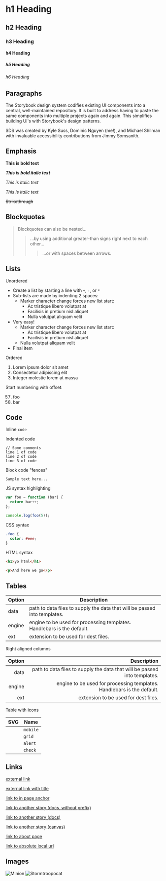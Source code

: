 
<Meta title="Addons/Docs/markdown-docs" />

# h1 Heading

## h2 Heading

### h3 Heading

#### h4 Heading

##### h5 Heading

###### h6 Heading

## Paragraphs

The Storybook design system codifies existing UI components into a central, well-maintained repository. It is built to address having to paste the same components into multiple projects again and again. This simplifies building UI's with Storybook's design patterns.

SDS was created by Kyle Suss, Dominic Nguyen (me!), and Michael Shilman with invaluable accessibility contributions from Jimmy Somsanith.

## Emphasis

**This is bold text**

**_This is bold italic text_**

_This is italic text_

_This is italic text_

~~Strikethrough~~

## Blockquotes

> Blockquotes can also be nested...
>
> > ...by using additional greater-than signs right next to each other...
> >
> > > ...or with spaces between arrows.

## Lists

Unordered

- Create a list by starting a line with `+`, `-`, or `*`
- Sub-lists are made by indenting 2 spaces:
  - Marker character change forces new list start:
    - Ac tristique libero volutpat at
    * Facilisis in pretium nisl aliquet
    - Nulla volutpat aliquam velit
- Very easy!
  - Marker character change forces new list start:
    - Ac tristique libero volutpat at
    * Facilisis in pretium nisl aliquet
  - Nulla volutpat aliquam velit
- Final item

Ordered

1. Lorem ipsum dolor sit amet
2. Consectetur adipiscing elit
3. Integer molestie lorem at massa

Start numbering with offset:

57. foo
1. bar

## Code

Inline `code`

Indented code

    // Some comments
    line 1 of code
    line 2 of code
    line 3 of code

Block code "fences"

```
Sample text here...
```

JS syntax highlighting

```js
var foo = function (bar) {
  return bar++;
};

console.log(foo(5));
```

CSS syntax

```css
.foo {
  color: #eee;
}
```

HTML syntax

```html
<h1>yo html</h1>

<p>And here we go</p>
```

## Tables

| Option | Description                                                               |
| ------ | ------------------------------------------------------------------------- |
| data   | path to data files to supply the data that will be passed into templates. |
| engine | engine to be used for processing templates. Handlebars is the default.    |
| ext    | extension to be used for dest files.                                      |

Right aligned columns

| Option |                                                               Description |
| -----: | ------------------------------------------------------------------------: |
|   data | path to data files to supply the data that will be passed into templates. |
| engine |    engine to be used for processing templates. Handlebars is the default. |
|    ext |                                      extension to be used for dest files. |

Table with icons

| SVG                     | Name     |
| ----------------------- | -------- |
| <Icons icon="mobile" /> | `mobile` |
| <Icons icon="grid" />   | `grid`   |
| <Icons icon="alert" />  | `alert`  |
| <Icons icon="check" />  | `check`  |

## Links

[external link](https://hichroma.com)

[external link with title](https://hichroma.com 'Insert title!')

[link to in page anchor](#h1-heading)

[link to another story (docs, without prefix)](/docs/addons-docs-docs-only--page)

[link to another story (docs)](?path=/docs/addons-docs-docs-only--page)

[link to another story (canvas)](?path=/story/addons-docs-buttongroup--basic)

[link to about page](?path=/settings/about)

[link to absolute local url](/absolute)

## Images

![Minion](https://octodex.github.com/images/minion.png)
![Stormtroopocat](https://octodex.github.com/images/stormtroopocat.jpg 'The Stormtroopocat')
